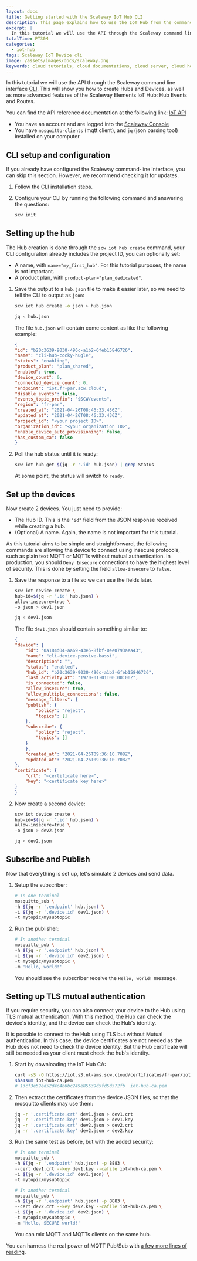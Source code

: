 ```yaml
---
layout: docs
title: Getting started with the Scaleway IoT Hub CLI
description: This page explains how to use the IoT Hub from the command line using the Scaleway CLI
excerpt: |
  In this tutorial we will use the API through the Scaleway command line interface (CLI). This will show you how to create Hubs and Devices, as well as the more advanced features of the Scaleway Elements IoT Hub: Hub Events and Routes.
totalTime: PT30M
categories: 
  - iot-hub
tags: Scaleway IoT Device cli
image: /assets/images/docs/scaleway.png
keywords: cloud tutorials, cloud documentations, cloud server, cloud hosting, object storage, s3, functions, containers, serverless, iot, smart, connected, embedded, devices, hubs, mqtt
---
```


In this tutorial we will use the API through the Scaleway command line interface [CLI](https://github.com/scaleway/scaleway-cli#Installation). This will show you how to create Hubs and Devices, as well as more advanced features of the Scaleway Elements IoT Hub: Hub Events and Routes.

You can find the API reference documentation at the following link: [IoT API](https://developers.scaleway.com/en/products/iot/api/)

<Message type="requirement">

- You have an account and are logged into the [Scaleway Console](https://console.scaleway.com) 
- You have `mosquitto-clients` (mqtt client), and `jq` (json parsing tool) installed on your computer

</Message>

## CLI setup and configuration

If you already have configured the Scaleway command-line interface, you can skip this section. However, we recommend checking it for updates.

1. Follow the [CLI](https://github.com/scaleway/scaleway-cli#Installation) installation steps.

2. Configure your CLI by running the following command and answering the questions:
    ```bash
    scw init
    ```

## Setting up the hub

The Hub creation is done through the `scw iot hub create` command, your CLI configuration already includes the project ID, you can optionally set:
- A name, with `name="my_first_hub"`. For this tutorial purposes, the name is not important.
- A product plan, with `product-plan="plan_dedicated"`.

1. Save the output to a `hub.json` file to make it easier later, so we need to tell the CLI to output as `json`:

    ```bash
    scw iot hub create -o json > hub.json

    jq < hub.json
    ```

    The file `hub.json` will contain come content as like the following example:

    ```json
    {
    "id": "b20c3639-9030-496c-a1b2-6feb15846726",
    "name": "cli-hub-cocky-hugle",
    "status": "enabling",
    "product_plan": "plan_shared",
    "enabled": true,
    "device_count": 0,
    "connected_device_count": 0,
    "endpoint": "iot.fr-par.scw.cloud",
    "disable_events": false,
    "events_topic_prefix": "$SCW/events",
    "region": "fr-par",
    "created_at": "2021-04-26T08:46:33.436Z",
    "updated_at": "2021-04-26T08:46:33.436Z",
    "project_id": "<your project ID>",
    "organization_id": "<your organization ID>",
    "enable_device_auto_provisioning": false,
    "has_custom_ca": false
    }

    ```

2. Poll the hub status until it is ready:

    ```bash
    scw iot hub get $(jq -r '.id' hub.json) | grep Status
    ```

    At some point, the status will switch to `ready`.

## Set up the devices

Now create 2 devices. You just need to provide:
- The Hub ID. This is the `"id"` field from the JSON response received while creating a hub.
- (Optional) A name. Again, the name is not important for this tutorial.

<Message type="note">

As this tutorial aims to be simple and straightforward, the following commands are allowing the device to connect using insecure protocols, such as plain text MQTT or MQTTs without mutual authentication. In production, you should `Deny Insecure` connections to have the highest level of security. This is done by setting the field `allow-insecure` to `false`.

</Message>

1. Save the response to a file so we can use the fields later.

    ```bash
    scw iot device create \
    hub-id=$(jq -r '.id' hub.json) \
    allow-insecure=true \
    -o json > dev1.json

    jq < dev1.json
    ```

    The file `dev1.json` should contain something similar to:

    ```json
    {
    "device": {
        "id": "0a184d04-aa69-43e5-8fbf-0ee0793aea43",
        "name": "cli-device-pensive-bassi",
        "description": "",
        "status": "enabled",
        "hub_id": "b20c3639-9030-496c-a1b2-6feb15846726",
        "last_activity_at": "1970-01-01T00:00:00Z",
        "is_connected": false,
        "allow_insecure": true,
        "allow_multiple_connections": false,
        "message_filters": {
        "publish": {
            "policy": "reject",
            "topics": []
        },
        "subscribe": {
            "policy": "reject",
            "topics": []
        }
        },
        "created_at": "2021-04-26T09:36:10.708Z",
        "updated_at": "2021-04-26T09:36:10.708Z"
    },
    "certificate": {
        "crt": "<certificate here>",
        "key": "<certificate key here>"
    }
    }
    ```

2. Now create a second device:

    ```bash
    scw iot device create \
    hub-id=$(jq -r '.id' hub.json) \
    allow-insecure=true \
    -o json > dev2.json

    jq < dev2.json
    ```

## Subscribe and Publish

Now that everything is set up, let's simulate 2 devices and send data.

1. Setup the subscriber:

    ```bash
    # In one terminal
    mosquitto_sub \
    -h $(jq -r '.endpoint' hub.json) \
    -i $(jq -r '.device.id' dev1.json) \
    -t mytopic/mysubtopic
    ```

2. Run the publisher:

    ```bash
    # In another terminal
    mosquitto_pub \
    -h $(jq -r '.endpoint' hub.json) \
    -i $(jq -r '.device.id' dev2.json) \
    -t mytopic/mysubtopic \
    -m 'Hello, world!'
    ```

    You should see the subscriber receive the `Hello, world!` message.

## Setting up TLS mutual authentication

If you require security, you can also connect your device to the Hub using TLS mutual authentication. With this method, the Hub can check the device's identity, and the device can check the Hub's identity.

<Message type="note">

It is possible to connect to the Hub using TLS but without Mutual authentication. In this case, the device certificates are not needed as the Hub does not need to check the device identity. But the Hub certificate will still be needed as your client must check the hub's identity.

</Message>

1. Start by downloading the IoT Hub CA:

    ```bash
    curl -sS -O https://iot.s3.nl-ams.scw.cloud/certificates/fr-par/iot-hub-ca.pem
    sha1sum iot-hub-ca.pem
    # 13cf3e59ed52d4c4b6bc249e85539d5fd5d572fb  iot-hub-ca.pem
    ```

2. Then extract the certificates from the device JSON files, so that the mosquitto clients may use them:

    ```bash
    jq -r '.certificate.crt' dev1.json > dev1.crt
    jq -r '.certificate.key' dev1.json > dev1.key
    jq -r '.certificate.crt' dev2.json > dev2.crt
    jq -r '.certificate.key' dev2.json > dev2.key
    ```

3. Run the same test as before, but with the added security:

    ```bash
    # In one terminal
    mosquitto_sub \
    -h $(jq -r '.endpoint' hub.json) -p 8883 \
    --cert dev1.crt --key dev1.key --cafile iot-hub-ca.pem \
    -i $(jq -r '.device.id' dev1.json) \
    -t mytopic/mysubtopic
    ```

    ```bash
    # In another terminal
    mosquitto_pub \
    -h $(jq -r '.endpoint' hub.json) -p 8883 \
    --cert dev2.crt --key dev2.key --cafile iot-hub-ca.pem \
    -i $(jq -r '.device.id' dev2.json) \
    -t mytopic/mysubtopic \
    -m 'Hello, SECURE world!'
    ```

    <Message type="note">
    
    You can mix MQTT and MQTTs clients on the same hub.

    </Message>

You can harness the real power of MQTT Pub/Sub with [a few more lines of reading](http://www.steves-internet-guide.com/mqtt/).